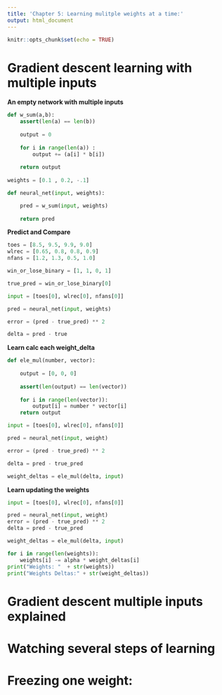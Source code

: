 ```yaml
---
title: 'Chapter 5: Learning mulitple weights at a time:'
output: html_document
---
```


```r
knitr::opts_chunk$set(echo = TRUE)
```


# Gradient descent learning with multiple inputs

**An empty network with multiple inputs**
```python
def w_sum(a,b):
    assert(len(a) == len(b))
    
    output = 0 
    
    for i in range(len(a)) :
        output += (a[i] * b[i])
        
    return output
    
weights = [0.1 , 0.2, -.1]

def neural_net(input, weights):

    pred = w_sum(input, weights)
    
    return pred
```
  
**Predict and Compare**

```python
toes = [8.5, 9.5, 9.9, 9.0]
wlrec = [0.65, 0.8, 0.8, 0.9]
nfans = [1.2, 1.3, 0.5, 1.0]

win_or_lose_binary = [1, 1, 0, 1]

true_pred = win_or_lose_binary[0]

input = [toes[0], wlrec[0], nfans[0]]

pred = neural_net(input, weights)

error = (pred - true_pred) ** 2

delta = pred - true
```

**Learn calc each weight_delta**
```python
def ele_mul(number, vector):
    
    output = [0, 0, 0]
    
    assert(len(output) == len(vector))
    
    for i in range(len(vector)):
        output[i] = number * vector[i]
    return output

input = [toes[0], wlrec[0], nfans[0]]

pred = neural_net(input, weight)

error = (pred - true_pred) ** 2

delta = pred - true_pred

weight_deltas = ele_mul(delta, input)
```

**Learn updating the weights **  
```python
input = [toes[0], wlrec[0], nfans[0]]

pred = neural_net(input, weight)
error = (pred - true_pred) ** 2
delta = pred - true_pred

weight_deltas = ele_mul(delta, input)

for i in range(len(weights)):
    weights[i] -= alpha * weight_deltas[i]
print("Weights: "  + str(weights))
print("Weights Deltas:" + str(weight_deltas))
```
  
  
  
  
  

# Gradient descent multiple inputs explained 

# Watching several steps of learning 


# Freezing one weight:


